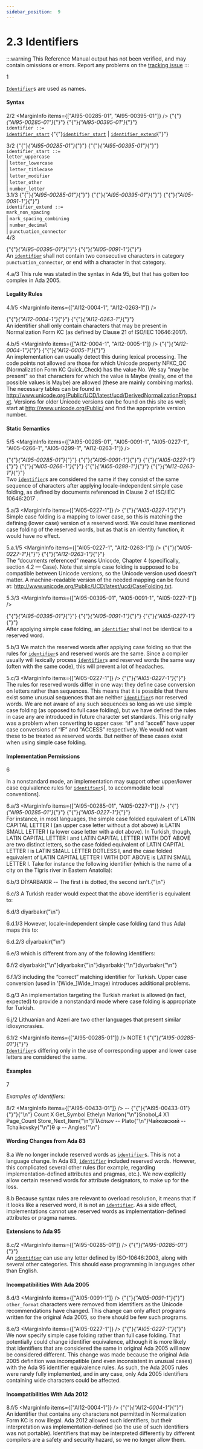 ```yaml
---
sidebar_position:  9
---
```


# 2.3 Identifiers

:::warning
This Reference Manual output has not been verified,
and may contain omissions or errors.
Report any problems on the [tracking issue](https://github.com/ada-lang-io/ada-lang-io/issues/20)
:::


<MarginText>1</MarginText>
<p><code><a href="../AA-2/AA-2.3#S0002">Identifier</a></code>s are used as names. <br /></p>


#### Syntax

<MarginText>2/2</MarginText>
<MarginInfo items={["AI95-00285-01", "AI95-00395-01"]} />
<CodeBlock>
{"{"}<em>{"AI95-00285-01"}</em>{"}"} {"{"}<em>{"AI95-00395-01"}</em>{"}"} <br /><code>identifier</code><a id="S0002"></a><code> ::= </code><br />   <code><a href="../AA-2/AA-2.3#S0003">identifier_start</a></code> {"{"}<code><a href="../AA-2/AA-2.3#S0003">identifier_start</a></code> | <code><a href="../AA-2/AA-2.3#S0005">identifier_extend</a></code>{"}"}<br />

</CodeBlock>
<MarginText>3/2</MarginText>
<MarginInfo items={["AI95-00285-01", "AI95-00395-01"]} />
<CodeBlock>
{"{"}<em>{"AI95-00285-01"}</em>{"}"} {"{"}<em>{"AI95-00395-01"}</em>{"}"} <br /><code>identifier_start</code><a id="S0003"></a><a id="S0004"></a><code> ::= </code><br />     <code>letter_uppercase</code><br />   | <code>letter_lowercase</code><br />   | <code>letter_titlecase</code><br />   | <code>letter_modifier</code><br />   | <code>letter_other</code><br />   | <code>number_letter</code><br />

</CodeBlock>
<MarginText>3.1/3</MarginText>
<MarginInfo items={["AI95-00285-01", "AI95-00395-01", "AI05-0091-1"]} />
<CodeBlock>
{"{"}<em>{"AI95-00285-01"}</em>{"}"} {"{"}<em>{"AI95-00395-01"}</em>{"}"} {"{"}<em>{"AI05-0091-1"}</em>{"}"} <br /><code>identifier_extend</code><a id="S0005"></a><code> ::= </code><br />     <code>mark_non_spacing</code><br />   | <code>mark_spacing_combining</code><br />   | <code>number_decimal</code><br />   | <code>punctuation_connector</code><br />

</CodeBlock>
<MarginText>4/3</MarginText>
<MarginInfo items={["AI95-00395-01", "AI05-0091-1"]} /><p>{"{"}<em>{"AI95-00395-01"}</em>{"}"} {"{"}<em>{"AI05-0091-1"}</em>{"}"} <br />An <code><a href="../AA-2/AA-2.3#S0002">identifier</a></code> shall not contain two consecutive characters in category <code>punctuation_connector</code>, or end with a character in that category. <br /></p>

<MarginText>4.a/3</MarginText>
<Admonition type="aarm" aarm="reason" title="Reason: ">
<strong></strong>This rule was stated in the syntax in Ada 95, but that has gotten too complex in Ada 2005. <br /></Admonition>


#### Legality Rules

<MarginText>4.1/5</MarginText>
<MarginInfo items={["AI12-0004-1", "AI12-0263-1"]} /><p>{"{"}<em>{"AI12-0004-1"}</em>{"}"} {"{"}<em>{"AI12-0263-1"}</em>{"}"} <br />An identifier shall only contain characters that may be present in Normalization Form KC (as defined by Clause 21 of ISO/IEC 10646:2017).<br /></p>

<MarginText>4.b/5</MarginText>
<MarginInfo items={["AI12-0004-1", "AI12-0005-1"]} /><Admonition type="aarm" aarm="implementation-note" title="Implementation Note: ">
<strong></strong>{"{"}<em>{"AI12-0004-1"}</em>{"}"} {"{"}<em>{"AI12-0005-1"}</em>{"}"} <br />An implementation can usually detect this during lexical processing. The code points not allowed are those for which Unicode property NFKC_QC (Normalization Form KC Quick_Check) has the value No. We say "may be present" so that characters for which the value is Maybe (really, one of the possible values is Maybe) are allowed (these are mainly combining marks). The necessary tables can be found in <a href="http://www.unicode.org/Public/UCD/latest/ucd/DerivedNormalizationProps.txt">http://www.unicode.org/Public/UCD/latest/ucd/DerivedNormalizationProps.txt</a>. Versions for older Unicode versions can be found on this site as well; start at <a href="http://www.unicode.org/Public/">http://www.unicode.org/Public/</a> and find the appropriate version number. <br /></Admonition>


#### Static Semantics

<MarginText>5/5</MarginText>
<MarginInfo items={["AI95-00285-01", "AI05-0091-1", "AI05-0227-1", "AI05-0266-1", "AI05-0299-1", "AI12-0263-1"]} /><p>{"{"}<em>{"AI95-00285-01"}</em>{"}"} {"{"}<em>{"AI05-0091-1"}</em>{"}"} {"{"}<em>{"AI05-0227-1"}</em>{"}"} {"{"}<em>{"AI05-0266-1"}</em>{"}"} {"{"}<em>{"AI05-0299-1"}</em>{"}"} {"{"}<em>{"AI12-0263-1"}</em>{"}"} <br />Two <code><a href="../AA-2/AA-2.3#S0002">identifier</a></code>s are considered the same if they consist of the same sequence of characters after applying locale-independent simple case folding, as defined by documents referenced  in Clause 2  of ISO/IEC 10646:2017 . <br /></p>

<MarginText>5.a/3</MarginText>
<MarginInfo items={["AI05-0227-1"]} /><Admonition type="aarm" aarm="discussion" title="Discussion: ">
<strong></strong>{"{"}<em>{"AI05-0227-1"}</em>{"}"} <br />Simple case folding is a mapping to lower case, so this is matching the defining (lower case) version of a reserved word. We could have mentioned case folding of the reserved words, but as that is an identity function, it would have no effect.<br /></Admonition>

<MarginText>5.a.1/5</MarginText>
<MarginInfo items={["AI05-0227-1", "AI12-0263-1"]} /><Admonition type="aarm" aarm="note" title="Note: ">
{"{"}<em>{"AI05-0227-1"}</em>{"}"} {"{"}<em>{"AI12-0263-1"}</em>{"}"} <br />The &ldquo;documents referenced&rdquo; means Unicode, Chapter 4 (specifically, section 4.2 &mdash; Case). Note that simple case folding is supposed to be compatible between Unicode versions, so the Unicode version used doesn't matter. A machine-readable version of the needed mapping can be found at: <a href="http://www.unicode.org/Public/UCD/latest/ucd/CaseFolding.txt">http://www.unicode.org/Public/UCD/latest/ucd/CaseFolding.txt</a>. <br /></Admonition>

<MarginText>5.3/3</MarginText>
<MarginInfo items={["AI95-00395-01", "AI05-0091-1", "AI05-0227-1"]} /><p>{"{"}<em>{"AI95-00395-01"}</em>{"}"} {"{"}<em>{"AI05-0091-1"}</em>{"}"} {"{"}<em>{"AI05-0227-1"}</em>{"}"} <br />After applying simple case folding, an <code><a href="../AA-2/AA-2.3#S0002">identifier</a></code> shall not be identical to a reserved word. <br /></p>

<MarginText>5.b/3</MarginText>
<Admonition type="aarm" aarm="implementation-note" title="Implementation Note: ">
<strong></strong>We match the reserved words after applying case folding so that the rules for <code><a href="../AA-2/AA-2.3#S0002">identifier</a></code>s and reserved words are the same. Since a compiler usually will lexically process <code><a href="../AA-2/AA-2.3#S0002">identifier</a></code>s and reserved words the same way (often with the same code), this will prevent a lot of headaches. <br /></Admonition>

<MarginText>5.c/3</MarginText>
<MarginInfo items={["AI05-0227-1"]} /><Admonition type="aarm" aarm="ramification" title="Ramification: ">
<strong></strong>{"{"}<em>{"AI05-0227-1"}</em>{"}"} <br />The rules for reserved words differ in one way: they define case conversion on letters rather than sequences. This means that it is possible that there exist some unusual sequences that are neither <code><a href="../AA-2/AA-2.3#S0002">identifier</a></code>s nor reserved words. We are not aware of any such sequences so long as we use simple case folding (as opposed to full case folding), but we have defined the rules in case any are introduced in future character set standards. This originally was a problem when converting to upper case: &ldquo;&#0305;f&rdquo; and &ldquo;acceß&rdquo; have upper case conversions of &ldquo;IF&rdquo; and &ldquo;ACCESS&rdquo; respectively. We would not want these to be treated as reserved words. But neither of these cases exist when using simple case folding. <br /></Admonition>


#### Implementation Permissions

<MarginText>6</MarginText>
<p>In a nonstandard mode, an implementation may support other upper/lower case equivalence rules for <code><a href="../AA-2/AA-2.3#S0002">identifier</a></code>s[, to accommodate local conventions]. <br /></p>

<MarginText>6.a/3</MarginText>
<MarginInfo items={["AI95-00285-01", "AI05-0227-1"]} /><Admonition type="aarm" aarm="discussion" title="Discussion: ">
<strong></strong>{"{"}<em>{"AI95-00285-01"}</em>{"}"} {"{"}<em>{"AI05-0227-1"}</em>{"}"} <br />For instance, in most languages, the simple case folded equivalent of LATIN CAPITAL LETTER I (an upper case letter without a dot above) is LATIN SMALL LETTER I (a lower case letter with a dot above). In Turkish, though, LATIN CAPITAL LETTER I and LATIN CAPITAL LETTER I WITH DOT ABOVE are two distinct letters, so the case folded equivalent of LATIN CAPITAL LETTER I is LATIN SMALL LETTER DOTLESS I, and the case folded equivalent of LATIN CAPITAL LETTER I WITH DOT ABOVE is LATIN SMALL LETTER I. Take for instance the following identifier (which is the name of a city on the Tigris river in Eastern Anatolia):<br /></Admonition>

<MarginText>6.b/3</MarginText>
<CodeBlock language="ada">
D&#0304;YARBAKIR -- The first i is dotted, the second isn't.{"\n"}

</CodeBlock>
<MarginText>6.c/3</MarginText>
<Admonition type="aarm" aarm="note" title="Note: ">
A Turkish reader would expect that the above identifier is equivalent to: <br /></Admonition>

<MarginText>6.d/3</MarginText>
<CodeBlock language="ada">
diyarbak&#0305;r{"\n"}

</CodeBlock>
<MarginText>6.d.1/3</MarginText>
<Admonition type="aarm" aarm="note" title="Note: ">
However, locale-independent simple case folding (and thus Ada) maps this to: <br /></Admonition>

<MarginText>6.d.2/3</MarginText>
<CodeBlock language="ada">
d&#0304;yarbakir{"\n"}

</CodeBlock>
<MarginText>6.e/3</MarginText>
<Admonition type="aarm" aarm="note" title="Note: ">
which is different from any of the following identifiers: <br /></Admonition>

<MarginText>6.f/2</MarginText>
<CodeBlock language="ada">
diyarbakir{"\n"}diyarbak&#0305;r{"\n"}d&#0305;yarbakir{"\n"}d&#0305;yarbak&#0305;r{"\n"}

</CodeBlock>
<MarginText>6.f.1/3</MarginText>
<Admonition type="aarm" aarm="note" title="Note: ">
including the &ldquo;correct&rdquo; matching identifier for Turkish. Upper case conversion (used in '[Wide_]Wide_Image) introduces additional problems.<br /></Admonition>

<MarginText>6.g/3</MarginText>
<Admonition type="aarm" aarm="note" title="Note: ">
An implementation targeting the Turkish market is allowed (in fact, expected) to provide a nonstandard mode where case folding is appropriate for Turkish. <br /></Admonition>

<MarginText>6.j/2</MarginText>
<Admonition type="aarm" aarm="note" title="Note: ">
Lithuanian and Azeri are two other languages that present similar idiosyncrasies. <br /></Admonition>

<MarginText>6.1/2</MarginText>
<MarginInfo items={["AI95-00285-01"]} /><Admonition type="aarm" aarm="note" title="Note: ">
NOTE 1   {"{"}<em>{"AI95-00285-01"}</em>{"}"} <br /><code><a href="../AA-2/AA-2.3#S0002">Identifier</a></code>s differing only in the use of corresponding upper and lower case letters are considered the same. <br /></Admonition>


#### Examples

<MarginText>7</MarginText>
<p><em>Examples of identifiers:</em> <br /></p>

<MarginText>8/2</MarginText>
<MarginInfo items={["AI95-00433-01"]} /><CodeBlock language="ada">
--  {"{"}{"AI95-00433-01"}{"}"}{"\n"} Count      X    Get_Symbol   Ethelyn   Marion{"\n"}Snobol_4   X1   Page_Count   Store_Next_Item{"\n"}&#928;&#955;&#940;&#964;&#969;&#957;      -- Plato{"\n"}&#1063;&#1072;&#1081;&#1082;&#1086;&#1074;&#1089;&#1082;&#1080;&#1081;  -- Tchaikovsky{"\n"}&#952;  &#966;        -- Angles{"\n"}

</CodeBlock>

#### Wording Changes from Ada 83

<MarginText>8.a</MarginText>
<Admonition type="aarm" aarm="note" title="Note: ">
We no longer include reserved words as <code><a href="../AA-2/AA-2.3#S0002">identifier</a></code>s. This is not a language change. In Ada 83, <code><a href="../AA-2/AA-2.3#S0002">identifier</a></code> included reserved words. However, this complicated several other rules (for example, regarding implementation-defined attributes and pragmas, etc.). We now explicitly allow certain reserved words for attribute designators, to make up for the loss. <br /></Admonition>

<MarginText>8.b</MarginText>
<Admonition type="aarm" aarm="ramification" title="Ramification: ">
<strong></strong>Because syntax rules are relevant to overload resolution, it means that if it looks like a reserved word, it is not an <code><a href="../AA-2/AA-2.3#S0002">identifier</a></code>. As a side effect, implementations cannot use reserved words as implementation-defined attributes or pragma names. <br /></Admonition>


#### Extensions to Ada 95

<MarginText>8.c/2</MarginText>
<MarginInfo items={["AI95-00285-01"]} /><Admonition type="aarm" aarm="note" title="Note: ">
{"{"}<em>{"AI95-00285-01"}</em>{"}"} <br />An <code><a href="../AA-2/AA-2.3#S0002">identifier</a></code> can use any letter defined by ISO-10646:2003, along with several other categories. This should ease programming in languages other than English. <br /></Admonition>


#### Incompatibilities With Ada 2005

<MarginText>8.d/3</MarginText>
<MarginInfo items={["AI05-0091-1"]} /><Admonition type="aarm" aarm="correction" title="Correction:">
{"{"}<em>{"AI05-0091-1"}</em>{"}"} <strong><br /></strong> <code>other_format</code> characters were removed from identifiers as the Unicode recommendations have changed. This change can only affect programs written for the original Ada 2005, so there should be few such programs.<br /></Admonition>

<MarginText>8.e/3</MarginText>
<MarginInfo items={["AI05-0227-1"]} /><Admonition type="aarm" aarm="correction" title="Correction:">
{"{"}<em>{"AI05-0227-1"}</em>{"}"} <strong><br /></strong> We now specify simple case folding rather than full case folding. That potentially could change identifier equivalence, although it is more likely that identifiers that are considered the same in original Ada 2005 will now be considered different. This change was made because the original Ada 2005 definition was incompatible (and even inconsistent in unusual cases) with the Ada 95 identifier equivalence rules. As such, the Ada 2005 rules were rarely fully implemented, and in any case, only Ada 2005 identifiers containing wide characters could be affected. <br /></Admonition>


#### Incompatibilities With Ada 2012

<MarginText>8.f/5</MarginText>
<MarginInfo items={["AI12-0004-1"]} /><Admonition type="aarm" aarm="correction" title="Correction:">
{"{"}<em>{"AI12-0004-1"}</em>{"}"} <strong><br /></strong> An identifier that contains any characters not permitted in Normalization Form KC is now illegal. Ada 2012 allowed such identifiers, but their interpretation was implementation-defined (so the use of such identifiers was not portable). Identifiers that may be interpreted differently by different compilers are a safety and security hazard, so we no longer allow them. <br /></Admonition>

